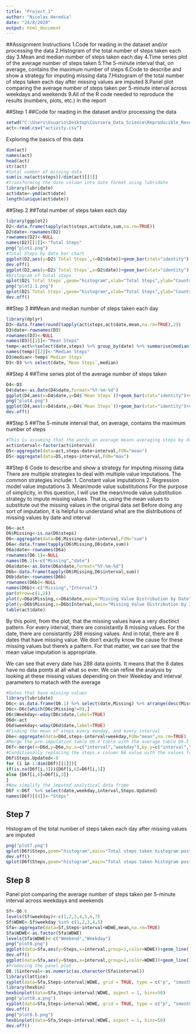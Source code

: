 ---
title: "Project_1"
author: "Nicolas Heredia"
date: "24/8/2020"
output: html_document
---

##Assignment Instructions
1.Code for reading in the dataset and/or processing the data
2.Histogram of the total number of steps taken each day
3.Mean and median number of steps taken each day
4.Time series plot of the average number of steps taken
5.The 5-minute interval that, on average, contains the maximum number of steps
6.Code to describe and show a strategy for imputing missing data
7.Histogram of the total number of steps taken each day after missing values are imputed
8.Panel plot comparing the average number of steps taken per 5-minute interval across weekdays and weekends
9.All of the R code needed to reproduce the results (numbers, plots, etc.) in the report


##Step 1
##Code for reading in the dataset and/or processing the data
```{r, echo = TRUE}
setwd("C:\Users\Usuario\Desktop\Coursera_Data_Science\Reproducible_Research\Project_1")
act<-read.csv("activity.csv")
```

Exploring the basics of this data
```{r}
dim(act)
names(act)
head(act)
str(act)
#total number of missing data
sum(is.na(act$steps))/dim(act)[[1]]
#transforming the date column into date format using lubridate
library(lubridate)
act$date<-ymd(act$date)
length(unique(act$date))
```


##Step 2
##Total number of steps taken each day
```{r, echo = TRUE}
library(ggplot2)
D2<-data.frame(tapply(act$steps,act$date,sum,na.rm=TRUE))
D2$date<-rownames(D2)
rownames(D2)<-NULL
names(D2)[[1]]<-"Total Steps"
png("plot1.png")
#Total Steps by date bar chart
ggplot(D2,aes(y=D2$`Total Steps`,x=D2$date))+geom_bar(stat="identity") + ylab("Total Steps")+xlab("Date")+ggtitle("Total Steps by date")
dev.off()
ggplot(D2,aes(y=D2$`Total Steps`,x=D2$date))+geom_bar(stat="identity") + ylab("Total Steps")+xlab("Date")+ggtitle("Total Steps by date")
#Histogram of total steps
qplot(D2$`Total Steps`,geom="histogram",xlab="Total Steps",ylab="Counts",main="Total Steps Historgram")
png("plot1.1.png")
qplot(D2$`Total Steps`,geom="histogram",xlab="Total Steps",ylab="Counts",main="Total Steps Historgram")
dev.off()
```


##Step 3
##Mean and median number of steps taken each day

```{r, echo = TRUE}
library(dplyr)
D3<-data.frame(round(tapply(act$steps,act$date,mean,na.rm=TRUE),2))
D3$date<-rownames(D3)
rownames(D3)<-NULL
names(D3)[[1]]<-"Mean Steps"
temp<-act%>%select(date,steps) %>% group_by(date) %>% summarise(median(steps))
names(temp)[[2]]<-"Median Steps"
D3$median<-temp$`Median Steps`
D3<-D3 %>% select(date,`Mean Steps`,median)
```

##Step 4
##Time series plot of the average number of steps taken
```{r, echo = TRUE}
D4<-D3
D4$date<-as.Date(D4$date,format="%Y-%m-%d")
ggplot(D4,aes(x=D4$date,y=D4$`Mean Steps`))+geom_bar(stat="identity")+scale_x_date()+ylab("Mean Steps Every day")+xlab("Date")+ggtitle("Mean Steps by Date")
png("plot4.png")
ggplot(D4,aes(x=D4$date,y=D4$`Mean Steps`))+geom_bar(stat="identity")+scale_x_date()+ylab("Mean Steps Every day")+xlab("Date")+ggtitle("Mean Steps by Date")
dev.off()
```


##Step 5
##The 5-minute interval that, on average, contains the maximum number of steps

```{r, echo = TRUE}
#This is assuming that the words on average means averaging steps by date and interval
act$interval<-factor(act$interval)
D5<-aggregate(data=act,steps~date+interval,FUN="mean")
D5<-aggregate(data=D5,steps~interval,FUN="max")
```


##Step 6
Code to describe and show a strategy for imputing missing data
There are multiple strategies to deal with multiple value imputations.
The common strategies include:
1. Constant value imputations
2. Regression model value imputations
3. Mean/mode value substitutions
For the purpose of simplicity, in this question, I will use the mean/mode value substitution strategy to impute missing values. That is, using the mean values to substitute out the missing values in the original data set
Before doing any sort of imputation, it is helpful to understand what are the distributions of missing values by date and interval
```{r, echo = TRUE}
D6<-act
D6$Missing<-is.na(D6$steps)
D6<-aggregate(data=D6,Missing~date+interval,FUN="sum")
D6a<-data.frame(tapply(D6$Missing,D6$date,sum))
D6a$date<-rownames(D6a)
rownames(D6.1)<-NULL
names(D6.1)<-c("Missing","date")
D6a$date<-as.Date(D6a$date,format="%Y-%m-%d")
D6b<-data.frame(tapply(D6$Missing,D6$interval,sum))
D6b$date<-rownames(D6b)
rownames(D6b)<-NULL
names(D6b)<-c("Missing","Interval")
par(mfrow=c(1,2))
plot(y=D6a$Missing,x=D6a$date,main="Missing Value Distribution by Date")
plot(y=D6b$Missing,x=D6b$Interval,main="Missing Value Distribution by Interval")
table(act$date)
```

By this point, from the plot, that the missing values have a very disctinct pattern. For every interval, there are consistantly 8 missing values. For the date, there are consistantly 288 missing values. And in total, there are 8 dates that have missing value. We don't exactly know the cause for these missing values but there's a pattern. For that matter, we can see that the mean value imputation is appropriate.

We can see that every date has 288 data points. It means that the 8 dates have no data points at all what so ever. We can refine the analysis by looking at these missing values depending on their Weekday and interval parameters to matach with the average 

```{r, echo = TRUE}
#Dates that have missing values 
library(lubridate)
D6c<-as.data.frame(Q6.1) %>% select(date,Missing) %>% arrange(desc(Missing))
D6c<-D6c[which(D6c$Missing!=0),]
D6c$Weekday<-wday(D6c$date,label=TRUE)
D6d<-act
D6d$weekday<-wday(D6d$date,label=TRUE)
#Finding the mean of steps every monday, and every interval
D6e<-aggregate(data=D6d,steps~interval+weekday,FUN="mean",na.rm=TRUE)
#Merge the pre-imputation table Q6.4 table with the average table Q6.5
D6f<-merge(x=D6d,y=D6e,by.x=c("interval","weekday"),by.y=c("interval","weekday"),all.x=TRUE)
#Conditionally replacing the steps.x column NA value with the values from steps.y column value 
D6f$Steps.Updated<-0
for (i in 1:dim(D6f)[[1]]){
if(is.na(D6f[i,3])){D6f[i,6]=D6f[i,5]}
else {D6f[i,6]=D6f[i,3]}
}
#Now simplify the imputed analytical data frame
D6f <-D6f  %>% select(date,weekday,interval,Steps.Updated)
names(D6f)[[4]]<-"Steps"
```


## Step 7
Histogram of the total number of steps taken each day after missing values are imputed

```{r, echo = TRUE}
png("plot7.png")
qplot(D6f$Steps,geom="histogram",main="Total steps taken histogram post imputation",xlab="Steps",ylab="Count")
dev.off()
qplot(D6f$Steps,geom="histogram",main="Total steps taken histogram post imputation",xlab="Steps",ylab="Count")
```




## Step 8
Panel plot comparing the average number of steps taken per 5-minute interval across weekdays and weekends

```{r, echo = TRUE}
Sf<-Q6.6
levels(Sf$weekday)<-c(1,2,3,4,5,6,7)
Sf$WDWE<-Sf$weekday %in% c(1,2,3,4,5)
Sfa<-aggregate(data=Sf,Steps~interval+WDWE,mean,na.rm=TRUE)
Sfa$WDWE<-as.factor(Sfa$WDWE)
levels(Sfa$WDWE)<-c("Weekend","Weekday")
png("plot8.png")
ggplot(data=Sfa,aes(y=Steps,x=interval,group=1,color=WDWE))+geom_line() +scale_x_discrete(breaks = seq(0, 2500, by = 300))+ylab("Mean Steps")+xlab("Intervals")+ggtitle("Mean steps across intervals by Weekend and Weekday")
dev.off()
ggplot(data=Sfa,aes(y=Steps,x=interval,group=1,color=WDWE))+geom_line() +scale_x_discrete(breaks = seq(0, 2500, by = 300))+ylab("Mean Steps")+xlab("Intervals")+ggtitle("Mean steps across intervals by Weekend and Weekday")
#Producing the panel plot
Q8.1$interval<-as.numeric(as.character(Sfa$interval))
library(lattice)
xyplot(data=Sfa,Steps~interval|WDWE, grid = TRUE, type = c("p", "smooth"), lwd = 4,panel = panel.smoothScatter)
library(hexbin)
hexbinplot(data=Sfa,Steps~interval|WDWE, aspect = 1, bins=50)
png("plott8.a.png")
xyplot(data=Sfa,Steps~interval|WDWE, grid = TRUE, type = c("p", "smooth"), lwd = 4,panel = panel.smoothScatter)
dev.off()
png("plot8.b.png")
hexbinplot(data=Sfa,Steps~interval|WDWE, aspect = 1, bins=50)
dev.off()
```